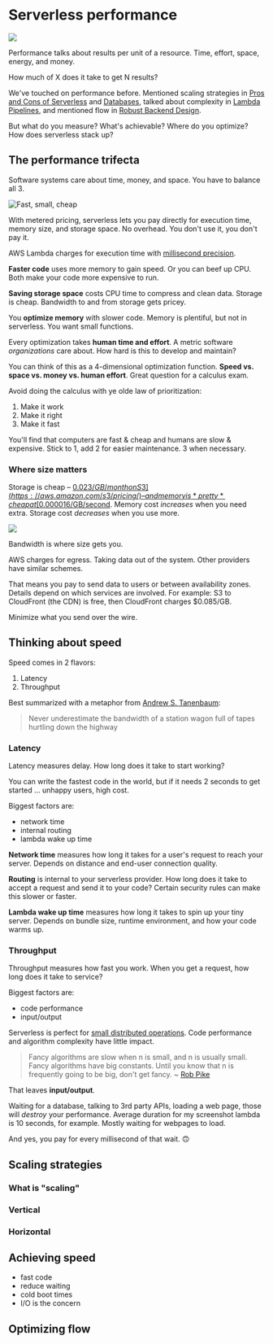 


# Serverless performance

![](../images/chapter_headers/serverless-performance.svg)

Performance talks about results per unit of a resource. Time, effort, space, energy, and money.

How much of X does it take to get N results?

We've touched on performance before. Mentioned scaling strategies in [Pros and Cons of Serverless](/serverless-pros-cons) and [Databases](/databases), talked about complexity in [Lambda Pipelines](lambda-pipelines), and mentioned flow in [Robust Backend Design](/robust-backend-design).

But what do you measure? What's achievable? Where do you optimize? How does serverless stack up?

## The performance trifecta

Software systems care about time, money, and space. You have to balance all 3.

![Fast, small, cheap](../images/fast-small-cheap.png)

With metered pricing, serverless lets you pay directly for execution time, memory size, and storage space. No overhead. You don't use it, you don't pay it.

AWS Lambda charges for execution time with [millisecond precision](https://aws.amazon.com/blogs/aws/new-for-aws-lambda-1ms-billing-granularity-adds-cost-savings/).

**Faster code** uses more memory to gain speed. Or you can beef up CPU. Both make your code more expensive to run.

**Saving storage space** costs CPU time to compress and clean data. Storage is cheap. Bandwidth to and from storage gets pricey.

You **optimize memory** with slower code. Memory is plentiful, but not in serverless. You want small functions.

Every optimization takes **human time and effort**. A metric software *organizations* care about. How hard is this to develop and maintain?

You can think of this as a 4-dimensional optimization function. **Speed vs. space vs. money vs. human effort**. Great question for a calculus exam.

Avoid doing the calculus with ye olde law of prioritization:

1. Make it work
2. Make it right
3. Make it fast

You'll find that computers are fast & cheap and humans are slow & expensive. Stick to 1, add 2 for easier maintenance. 3 when necessary.

### Where size matters

Storage is cheap – [$0.023/GB/month on S3](https://aws.amazon.com/s3/pricing/) – and memory is *pretty* cheap at [$0.000016/GB/second](https://aws.amazon.com/lambda/pricing/). Memory cost *increases* when you need extra. Storage cost *decreases* when you use more.

![](giphy:shrug)

Bandwidth is where size gets you.

AWS charges for egress. Taking data out of the system. Other providers have similar schemes.

That means you pay to send data to users or between availability zones. Details depend on which services are involved. For example: S3 to CloudFront (the CDN) is free, then CloudFront charges $0.085/GB.

Minimize what you send over the wire.

## Thinking about speed

Speed comes in 2 flavors:

1. Latency
2. Throughput

Best summarized with a metaphor from [Andrew S. Tanenbaum](https://en.wikipedia.org/wiki/Andrew_S._Tanenbaum):

> Never underestimate the bandwidth of a station wagon full of tapes hurtling down the highway

### Latency

Latency measures delay. How long does it take to start working?

You can write the fastest code in the world, but if it needs 2 seconds to get started ... unhappy users, high cost.

Biggest factors are:

- network time
- internal routing
- lambda wake up time

**Network time** measures how long it takes for a user's request to reach your server. Depends on distance and end-user connection quality.

**Routing** is internal to your serverless provider. How long does it take to accept a request and send it to your code? Certain security rules can make this slower or faster.

**Lambda wake up time** measures how long it takes to spin up your tiny server. Depends on bundle size, runtime environment, and how your code warms up.

### Throughput

Throughput measures how fast you work. When you get a request, how long does it take to service?

Biggest factors are:

- code performance
- input/output

Serverless is perfect for [small distributed operations](/lambda-pipelines). Code performance and algorithm complexity have little impact.

> Fancy algorithms are slow when n is small, and n is usually small. Fancy algorithms have big constants. Until you know that n is frequently going to be big, don't get fancy.
> ~ [Rob Pike](https://en.wikipedia.org/wiki/Rob_Pike)

That leaves **input/output**. 

Waiting for a database, talking to 3rd party APIs, loading a web page, those will *destroy* your performance. Average duration for my screenshot lambda is 10 seconds, for example. Mostly waiting for webpages to load.

And yes, you pay for every millisecond of that wait. 🙃

## Scaling strategies

### What is "scaling"

### Vertical

### Horizontal

## Achieving speed

- fast code
- reduce waiting
- cold boot times
- I/O is the concern

## Optimizing flow